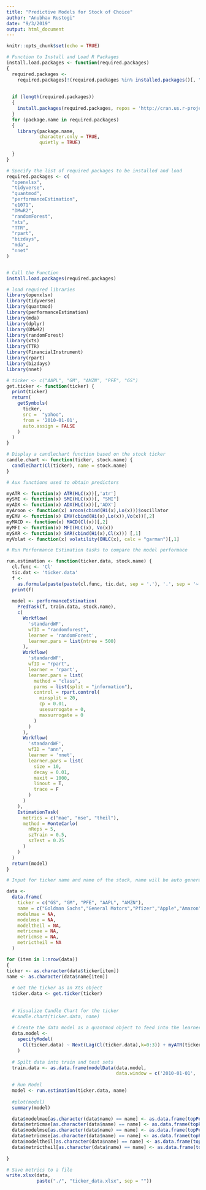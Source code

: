 ```yaml
---
title: "Predictive Models for Stock of Choice"
author: "Anubhav Rustogi"
date: "9/3/2019"
output: html_document
---
```


```r
knitr::opts_chunk$set(echo = TRUE)
```

```r

# Function to Install and Load R Packages
install.load.packages <- function(required.packages)
{
  required.packages <-
    required.packages[!(required.packages %in% installed.packages()[, "Package"])]
  
  
  if (length(required.packages))
  {
    install.packages(required.packages, repos = 'http://cran.us.r-project.org');
  }
  for (package.name in required.packages)
  {
    library(package.name,
            character.only = TRUE,
            quietly = TRUE)
    
  }
}

# Specify the list of required packages to be installed and load
required.packages <- c(
  "openxlsx",
  "tidyverse",
  "quantmod",
  "performanceEstimation",
  "e1071",
  "DMwR2",
  "randomForest",
  "xts",
  "TTR",
  "rpart",
  "bizdays",
  "mda",
  "nnet"
)


# Call the Function
install.load.packages(required.packages)

# load required libraries
library(openxlsx)
library(tidyverse)
library(quantmod)
library(performanceEstimation)
library(mda)
library(dplyr)
library(DMwR2)
library(randomForest)
library(xts)
library(TTR)
library(FinancialInstrument)
library(rpart)
library(bizdays)
library(nnet)

```


```r

# ticker <- c("AAPL", "GM", "AMZN", "PFE", "GS")
get.ticker <- function(ticker) {
  print(ticker)
  return(
    getSymbols(
      ticker,
      src =  "yahoo",
      from = '2010-01-01',
      auto.assign = FALSE
    )
  )
}

```

```r

# Display a candlechart function based on the stock ticker
candle.chart <- function(ticker, stock.name) {
  candleChart(Cl(ticker), name = stock.name)
}

```


```r

# Aux functions used to obtain predictors

myATR <- function(x) ATR(HLC(x))[,'atr']
mySMI <- function(x) SMI(HLC(x))[, "SMI"]
myADX <- function(x) ADX(HLC(x))[,'ADX']
myAroon <- function(x) aroon(cbind(Hi(x),Lo(x)))$oscillator
myEMV <- function(x) EMV(cbind(Hi(x),Lo(x)),Vo(x))[,2]
myMACD <- function(x) MACD(Cl(x))[,2]
myMFI <- function(x) MFI(HLC(x), Vo(x))
mySAR <- function(x) SAR(cbind(Hi(x),Cl(x))) [,1]
myVolat <- function(x) volatility(OHLC(x), calc = "garman")[,1]

```


```r

# Run Performance Estimation tasks to compare the model performace 

run.estimation <- function(ticker.data, stock.name) {
  cl.func <- 'Cl'
  tic.dat <- 'ticker.data'
  f <-
    as.formula(paste(paste(cl.func, tic.dat, sep = '.'), '.', sep = '~'))
  print(f)
  
  model <- performanceEstimation(
    PredTask(f, train.data, stock.name),
    c(
      Workflow(
        'standardWF',
        wfID = "randomforest",
        learner = 'randomForest',
        learner.pars = list(ntree = 500)
      ),
      Workflow(
        'standardWF',
        wfID = "rpart",
        learner = 'rpart',
        learner.pars = list(
          method = "class",
          parms = list(split = "information"),
          control = rpart.control(
            minsplit = 20,
            cp = 0.01,
            usesurrogate = 0,
            maxsurrogate = 0
          )
        )
      ),
      Workflow(
        'standardWF',
        wfID = "ann",
        learner = 'nnet',
        learner.pars = list(
          size = 10,
          decay = 0.01,
          maxit = 1000,
          linout = T,
          trace = F
        )
      )
    ),
    EstimationTask(
      metrics = c("mae", "mse", "theil"),
      method = MonteCarlo(
        nReps = 5,
        szTrain = 0.5,
        szTest = 0.25
      )
    )
  )
  return(model)
}

```

```r

# Input for ticker name and name of the stock, name will be auto generated based on the ticker

data <-
  data.frame(
    ticker = c("GS", "GM", "PFE", "AAPL", "AMZN"),
    name = c("Goldman Sachs","General Motors","Pfizer","Apple","Amazon"),
    modelmae = NA,
    modelmse = NA,
    modeltheil = NA,
    metricmae = NA,
    metricmse = NA,
    metrictheil = NA
  )

for (item in 1:nrow(data))
{
ticker <- as.character(data$ticker[item])
name <- as.character(data$name[item])
  
  # Get the ticker as an Xts object
  ticker.data <- get.ticker(ticker)
  
  
  # Visualize Candle Chart for the ticker
  #candle.chart(ticker.data, name)
  
  # Create the data model as a quantmod object to feed into the learner
  data.model <-
    specifyModel(
      Cl(ticker.data) ~ Next(Lag(Cl(ticker.data),k=0:3)) + myATR(ticker.data)  + myEMV(ticker.data) + mySAR(ticker.data) + runMean(Cl(ticker.data)) + runSD(Cl(ticker.data))
    )
  
  # Spilt data into train and test sets
  train.data <- as.data.frame(modelData(data.model,
                                        data.window = c('2010-01-01', '2018-12-31')))
  
  # Run Model
  model <- run.estimation(ticker.data, name)
  
  #plot(model)
  summary(model)

  data$modelmae[as.character(data$name) == name] <- as.data.frame(topPerformers(model))[1, 1]
  data$metricmae[as.character(data$name) == name] <- as.data.frame(topPerformers(model))[1, 2]
  data$modelmse[as.character(data$name) == name] <- as.data.frame(topPerformers(model))[2, 1]
  data$metricmse[as.character(data$name) == name] <- as.data.frame(topPerformers(model))[2, 2]
  data$modeltheil[as.character(data$name) == name] <- as.data.frame(topPerformers(model))[3, 1]
  data$metrictheil[as.character(data$name) == name] <- as.data.frame(topPerformers(model))[3, 2]
  
}

# Save metrics to a file
write.xlsx(data,
           paste("./", "ticker_data.xlsx", sep = ""))
```

